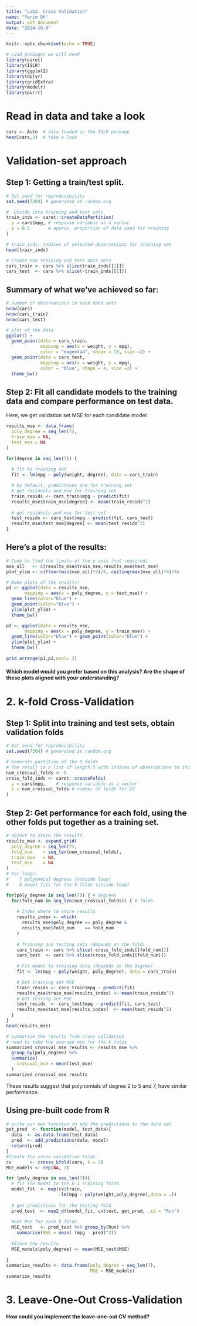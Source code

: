 ```yaml
---
title: "Lab2. Cross Validation"
name: "Yerim Oh"
output: pdf_document
date: "2024-10-9"
---
```


```r
knitr::opts_chunk$set(echo = TRUE)
```

```r
# Load packages we will need
library(caret)
library(ISLR)
library(ggplot2)
library(dplyr)
library(gridExtra)
library(modelr)
library(purrr)
```

# Read in data and take a look

```r
cars <- Auto  # data loaded in the ISLR package
head(cars,3)  # take a look
```

# Validation-set approach

## Step 1: Getting a train/test split.

```r
# Set seed for reproducibility
set.seed(7304) # generated at random.org

#  Divide into training and test sets
train_inds <- caret::createDataPartition(
  y = cars$mpg, # response variable as a vector
  p = 0.5       # approx. proportion of data used for training
)

# train_inds: indices of selected observations for training set
head(train_inds)

# Create the training and test data sets
cars_train <- cars %>% slice(train_inds[[1]])
cars_test  <- cars %>% slice(-train_inds[[1]])
```

## Summary of what we've achieved so far:

```r
# number of observations in each data sets
nrow(cars)
nrow(cars_train)
nrow(cars_test)

# plot of the data
ggplot() +
  geom_point(data = cars_train, 
             mapping = aes(x = weight, y = mpg), 
             color = "magenta4", shape = 18, size =2) +
  geom_point(data = cars_test, 
             mapping = aes(x = weight, y = mpg), 
             color = "blue", shape = 4, size =2) +
  theme_bw()
```

\newpage

## Step 2: Fit all candidate models to the training data and compare performance on test data.

Here, we get validation set MSE for each candidate model:

```r
results_mse <- data.frame(
  poly_degree = seq_len(7),
  train_mse = NA,
  test_mse = NA
)

for(degree in seq_len(7)) {
  
  # fit to training set
  fit <- lm(mpg ~ poly(weight, degree), data = cars_train)

  # by default, predictions are for training set
  # get residuals and mse for training set
  train_resids <- cars_train$mpg - predict(fit)
  results_mse$train_mse[degree] <- mean(train_resids^2)
  
  # get residuals and mse for test set
  test_resids <- cars_test$mpg - predict(fit, cars_test) 
  results_mse$test_mse[degree] <- mean(test_resids^2)
}
```

## Here's a plot of the results:

```r
# Code to find the limits of the y axis (not required)
mse_all   <- c(results_mse$train_mse,results_mse$test_mse)
plot_ylim <- c(floor(min(mse_all)*4)/4, ceiling(max(mse_all)*4)/4)

# Make plots of the results!
p1 <- ggplot(data = results_mse, 
       mapping = aes(x = poly_degree, y = test_mse)) +
  geom_line(color="blue") +
  geom_point(color="blue") + 
  ylim(plot_ylim) + 
  theme_bw()

p2 <- ggplot(data = results_mse, 
       mapping = aes(x = poly_degree, y = train_mse)) +
  geom_line(color="blue") + geom_point(color="blue") + 
  ylim(plot_ylim) + 
  theme_bw()
  
grid.arrange(p1,p2,ncol= 2)
```

\vspace{12pt}

#### Which model would you prefer based on this analysis? Are the shape of these plots aligned with your understanding?

\vspace{36pt}

# 2. k-fold Cross-Validation

## Step 1: Split into training and test sets, obtain validation folds

```r
# Set seed for reproducibility
set.seed(7304) # generated at random.org

# Generate partition of the 5 folds
# The result is a list of length 5 with indices of observations to include in each fold.
num_crossval_folds <- 5
cross_fold_inds <- caret::createFolds(
  y = cars$mpg,    # response variable as a vector
  k = num_crossval_folds # number of folds for CV
)
```

## Step 2: Get performance for each fold, using the other folds put together as a training set.

```r
# Object to store the results
results_mse <- expand.grid(
  poly_degree = seq_len(7),
  fold_num    = seq_len(num_crossval_folds),
  train_mse   = NA,
  test_mse    = NA
)
# For loops: 
#    7 polynomial degrees (outside loop)
#    5 model fits for the 5 folds (inside loop)

for(poly_degree in seq_len(7)) { # degrees
  for(fold_num in seq_len(num_crossval_folds)) { # folds
    
    # Index where to store results
    results_index <- which(
      results_mse$poly_degree == poly_degree &
      results_mse$fold_num    == fold_num
    )
    
    # Training and testing sets (depends on the fold)
    cars_train <- cars %>% slice(-cross_fold_inds[[fold_num]])
    cars_test  <- cars %>% slice(cross_fold_inds[[fold_num]])
    
    # Fit model to training data (depends on the degree)
    fit <- lm(mpg ~ poly(weight, poly_degree), data = cars_train)

    # Get training set MSE
    train_resids <- cars_train$mpg - predict(fit)
    results_mse$train_mse[results_index] <- mean(train_resids^2)
    # Get testing set MSE
    test_resids  <- cars_test$mpg - predict(fit, cars_test)
    results_mse$test_mse[results_index]  <- mean(test_resids^2)
  }
}
head(results_mse)
```

```r
# summarize the results from cross validation
# need to take the average mse for the k folds
summarized_crossval_mse_results <- results_mse %>%
  group_by(poly_degree) %>%
  summarize(
    crossval_mse = mean(test_mse)
  )
summarized_crossval_mse_results
```

These results suggest that polynomials of degree 2 to 5 and 7, have similar performance.

## Using pre-built code from R

```r

# write our own function to add the predictions to the data set
get_pred  <- function(model, test_data){
  data  <- as.data.frame(test_data)
  pred  <- add_predictions(data, model)
  return(pred)
}
#Create the cross validation folds
cv       <- crossv_kfold(cars, k = 5)
MSE_models <- rep(NA, 7)

for (poly_degree in seq_len(7)){
  # fit the model to the k-1 training folds
  model_fit  <- map(cv$train, 
                    ~lm(mpg ~ poly(weight,poly_degree),data = .))
  
  # get predictions for the testing fold
  pred_test  <- map2_df(model_fit, cv$test, get_pred, .id = "Run")
  
  #Get MSE for each k folds
  MSE_test   <- pred_test %>% group_by(Run) %>% 
    summarise(MSE = mean( (mpg - pred)^2))
  
  #Store the results
  MSE_models[poly_degree] <- mean(MSE_test$MSE)
  
}
summarize_results <- data.frame(poly_degree = seq_len(7), 
                                MSE = MSE_models)
summarize_results
```

# 3. Leave-One-Out Cross-Validation

#### How could you implement the leave-one-out CV method?
